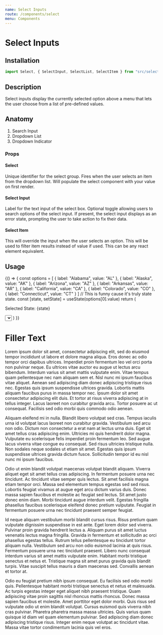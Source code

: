 ```yaml
---
name: Select Inputs
route: /components/select
menu: Components
---
```



# Select Inputs

<Status status="beta" />

## Installation

```js
import Select, { SelectInput, SelectList, SelectItem } from "src/select"
```

## Description

Select inputs display the currently selected option above a menu that lets the user choose from a list of pre-defined values.

## Anatomy

1. Search Input
1. Dropdown List
1. Dropdown Indicator

### Props

#### Select

<Prop name="id" type="string">
  Unique identifier for the select group.
</Prop>

<Prop name="onSelect" type="function">
  Fires when the user selects an item from the dropdown list.
</Prop>

<Prop name="defaultValue" type="string">
  Will populate the select component with your value on first render.
</Prop>

#### Select Input

<Prop name="label" type="string">
  Label for the text input of the select box.
</Prop>

<Prop name="search" type="boolean" defaultValue="true">
  Optional toggle allowing users to search options of the select input.
</Prop>

<Prop name="error" type="element" defaultValue="null">
  If present, the select input displays as an error state, prompting the user to take action to fix their data.
</Prop>

#### Select Item

<Prop name="value" type="string">
  This will override the input when the user selects an option.
</Prop>

<Prop name="label" type="string">
  This will be used to filter item results instead of value if used.
</Prop>

<Prop name="children" type="element">
  This can be any react element equivalent.
</Prop>

## Usage

<Playground column>
  {() => {
    const options = [
      { label: "Alabama", value: "AL" },
      { label: "Alaska", value: "AK" },
      { label: "Arizona", value: "AZ" },
      { label: "Arkansas", value: "AR" },
      { label: "California", value: "CA" },
      { label: "Colorado", value: "CO" },
      { label: "Connecticut", value: "CT" }
    ]
    // This is funny cause it's truly state state.
    const [state, setState] = useState(options[0].value)
    return (
      <Fragment>
        <p>Selected State: {state}</p>
        <Select
          id="select-id"
          onSelect={value => setState(value)}
          defaultValue={options[0].value}
        >
        <SelectInput label="Choose a state" />
        <SelectList>
          {options.map(({ label, value }) => (
            <SelectItem key={value} value={value} label={label}>
              {label}
            </SelectItem>
          ))}
        </SelectList>
      </Select>
      </Fragment>
    )
  }}
</Playground>

# Filler Text

Lorem ipsum dolor sit amet, consectetur adipiscing elit, sed do eiusmod tempor incididunt ut labore et dolore magna aliqua. Eros donec ac odio tempor orci dapibus ultrices. Imperdiet proin fermentum leo vel orci porta non pulvinar neque. Eu ultrices vitae auctor eu augue ut lectus arcu bibendum. Interdum varius sit amet mattis vulputate enim. Vitae tempus quam pellentesque nec nam aliquam sem et. Nisl nunc mi ipsum faucibus vitae aliquet. Aenean sed adipiscing diam donec adipiscing tristique risus nec. Egestas quis ipsum suspendisse ultrices gravida. Lobortis mattis aliquam faucibus purus in massa tempor nec. Ipsum dolor sit amet consectetur adipiscing elit duis. Et tortor at risus viverra adipiscing at in tellus integer. Lacus laoreet non curabitur gravida arcu. Tortor posuere ac ut consequat. Facilisis sed odio morbi quis commodo odio aenean.

Aliquam eleifend mi in nulla. Blandit libero volutpat sed cras. Tempus iaculis urna id volutpat lacus laoreet non curabitur gravida. Vestibulum sed arcu non odio. Dictum non consectetur a erat nam at lectus urna duis. Eget sit amet tellus cras adipiscing enim. Ultricies mi quis hendrerit dolor magna. Vulputate eu scelerisque felis imperdiet proin fermentum leo. Sed augue lacus viverra vitae congue eu consequat. Sed risus ultricies tristique nulla. Non sodales neque sodales ut etiam sit amet. Egestas quis ipsum suspendisse ultrices gravida dictum fusce. Sollicitudin tempor id eu nisl nunc mi ipsum faucibus.

Odio ut enim blandit volutpat maecenas volutpat blandit aliquam. Viverra aliquet eget sit amet tellus cras adipiscing. In fermentum posuere urna nec tincidunt. Ac tincidunt vitae semper quis lectus. Sit amet facilisis magna etiam tempor orci. Massa sed elementum tempus egestas sed sed risus. Lobortis feugiat vivamus at augue eget arcu dictum varius duis. Donec massa sapien faucibus et molestie ac feugiat sed lectus. Sit amet justo donec enim diam. Morbi tincidunt augue interdum velit. Egestas fringilla phasellus faucibus scelerisque eleifend donec pretium vulputate. Feugiat in fermentum posuere urna nec tincidunt praesent semper feugiat.

Id neque aliquam vestibulum morbi blandit cursus risus. Risus pretium quam vulputate dignissim suspendisse in est ante. Eget lorem dolor sed viverra. Pulvinar proin gravida hendrerit lectus a. Aliquam purus sit amet luctus venenatis lectus magna fringilla. Gravida in fermentum et sollicitudin ac orci phasellus egestas tellus. Rutrum tellus pellentesque eu tincidunt tortor aliquam nulla. Vestibulum sed arcu non odio euismod lacinia at quis risus. Fermentum posuere urna nec tincidunt praesent. Libero nunc consequat interdum varius sit amet mattis vulputate enim. Habitant morbi tristique senectus et netus et. Tristique magna sit amet purus gravida quis blandit turpis. Vitae suscipit tellus mauris a diam maecenas sed. Convallis aenean et tortor at.

Odio eu feugiat pretium nibh ipsum consequat. Eu facilisis sed odio morbi quis. Pellentesque habitant morbi tristique senectus et netus et malesuada. Ac turpis egestas integer eget aliquet nibh praesent tristique. Quam adipiscing vitae proin sagittis nisl rhoncus mattis rhoncus. Donec massa sapien faucibus et molestie. Amet porttitor eget dolor morbi. Quis risus sed vulputate odio ut enim blandit volutpat. Cursus euismod quis viverra nibh cras pulvinar. Pharetra pharetra massa massa ultricies. Quis varius quam quisque id diam vel quam elementum pulvinar. Sed adipiscing diam donec adipiscing tristique risus. Integer enim neque volutpat ac tincidunt vitae. Massa vitae tortor condimentum lacinia quis vel eros.